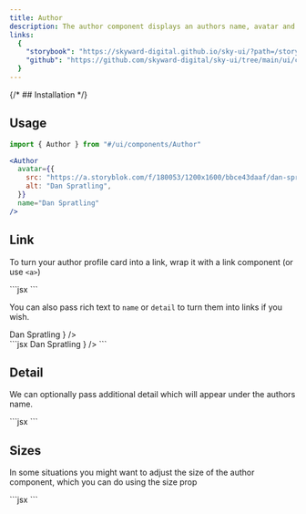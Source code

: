 ```yaml
---
title: Author
description: The author component displays an authors name, avatar and optional detail and links.
links:
  {
    "storybook": "https://skyward-digital.github.io/sky-ui/?path=/story/components-author--default",
    "github": "https://github.com/skyward-digital/sky-ui/tree/main/ui/components/Author",
  }
---
```



<CodePreview>
  <Author
    avatar={{
      src: "https://a.storyblok.com/f/180053/1200x1600/bbce43daaf/dan-spratling-profile-picture.jpg",
      alt: "Dan Spratling",
    }}
    name="Dan Spratling"
  />
</CodePreview>

{/* ## Installation */}

## Usage

```jsx
import { Author } from "#/ui/components/Author"
```

```jsx
<Author
  avatar={{
    src: "https://a.storyblok.com/f/180053/1200x1600/bbce43daaf/dan-spratling-profile-picture.jpg",
    alt: "Dan Spratling",
  }}
  name="Dan Spratling"
/>
```

## Link

To turn your author profile card into a link, wrap it with a link component (or use `<a>`)

<CodePreview client:load>
  <a href="#dan-spratling">
    <Author
      avatar={{
        src: "https://a.storyblok.com/f/180053/1200x1600/bbce43daaf/dan-spratling-profile-picture.jpg",
        alt: "Dan Spratling",
      }}
      name="Dan Spratling"
    />
  </a>
  <div slot="code">
    ```jsx
    <a href="#dan-spratling">
      <Author
        avatar={{
          src: "https://a.storyblok.com/f/180053/1200x1600/bbce43daaf/dan-spratling-profile-picture.jpg",
          alt: "Dan Spratling",
        }}
        name="Dan Spratling"
      />
    </a>
    ```
  </div>
</CodePreview>

You can also pass rich text to `name` or `detail` to turn them into links if you wish.

<CodePreview client:load>
  <Author
    avatar={{
      src: "https://a.storyblok.com/f/180053/1200x1600/bbce43daaf/dan-spratling-profile-picture.jpg",
      alt: "Dan Spratling",
    }}
    name={
      <a href="#dan-spratling">Dan Spratling</a>
    }
  />
  <div slot="code">
    ```jsx
    <Author
      avatar={{
        src: "https://a.storyblok.com/f/180053/1200x1600/bbce43daaf/dan-spratling-profile-picture.jpg",
        alt: "Dan Spratling",
      }}
      name={
        <a href="#dan-spratling">Dan Spratling</a>
      }
    />
    ```
  </div>
</CodePreview>

## Detail

We can optionally pass additional detail which will appear under the authors name.

<CodePreview client:load>
  <Author
    avatar={{
      src: "https://a.storyblok.com/f/180053/1200x1600/bbce43daaf/dan-spratling-profile-picture.jpg",
      alt: "Dan Spratling",
    }}
    name="Dan Spratling"
    detail="Founder of Skyward Digital"
/>
  <div slot="code">
    ```jsx
    <Author
      avatar={{
        src: "https://a.storyblok.com/f/180053/1200x1600/bbce43daaf/dan-spratling-profile-picture.jpg",
        alt: "Dan Spratling",
      }}
      name="Dan Spratling"
      detail="Founder of Skyward Digital"
    />
    ```
  </div>
</CodePreview>

## Sizes

In some situations you might want to adjust the size of the author component, which you can do using the size prop

<CodePreview client:load>
  <div
    className="flex flex-col gap-4 justify-center items-center"
>
    <Author
      avatar={{
        src: "https://a.storyblok.com/f/180053/1200x1600/bbce43daaf/dan-spratling-profile-picture.jpg",
        alt: "Dan Spratling",
      }}
      name="Dan Spratling"
      size="xs"
    />
    <Author
      avatar={{
        src: "https://a.storyblok.com/f/180053/1200x1600/bbce43daaf/dan-spratling-profile-picture.jpg",
        alt: "Dan Spratling",
      }}
      name="Dan Spratling"
      size="sm"
    />
    <Author
      avatar={{
        src: "https://a.storyblok.com/f/180053/1200x1600/bbce43daaf/dan-spratling-profile-picture.jpg",
        alt: "Dan Spratling",
      }}
      name="Dan Spratling"
      size="md"
    />
    <Author
      avatar={{
        src: "https://a.storyblok.com/f/180053/1200x1600/bbce43daaf/dan-spratling-profile-picture.jpg",
        alt: "Dan Spratling",
      }}
      name="Dan Spratling"
      size="lg"
    />
    <Author
      avatar={{
        src: "https://a.storyblok.com/f/180053/1200x1600/bbce43daaf/dan-spratling-profile-picture.jpg",
        alt: "Dan Spratling",
      }}
      name="Dan Spratling"
      size="xl"
    />
    <Author
      avatar={{
        src: "https://a.storyblok.com/f/180053/1200x1600/bbce43daaf/dan-spratling-profile-picture.jpg",
        alt: "Dan Spratling",
      }}
      name="Dan Spratling"
      size="2xl"
    />
  </div>
  <div slot="code">
    ```jsx
    <Author
      avatar={{
        src: "https://a.storyblok.com/f/180053/1200x1600/bbce43daaf/dan-spratling-profile-picture.jpg",
        alt: "Dan Spratling",
      }}
      name="Dan Spratling"
      size="xs" // or sm, md, lg, xl, 2xl
    />
    ```
  </div>
</CodePreview>
